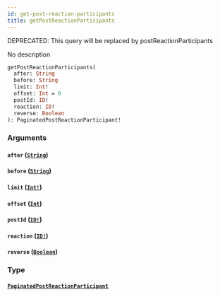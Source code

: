 ```yaml
---
id: get-post-reaction-participants
title: getPostReactionParticipants
---
```


<span class="badge badge--warning">DEPRECATED: This query will be replaced by postReactionParticipants</span>

No description

```graphql
getPostReactionParticipants(
  after: String
  before: String
  limit: Int!
  offset: Int = 0
  postId: ID!
  reaction: ID!
  reverse: Boolean
): PaginatedPostReactionParticipant!

```

### Arguments

#### `after` ([`String`](/docs/graphql/scalars/string))

#### `before` ([`String`](/docs/graphql/scalars/string))

#### `limit` ([`Int!`](/docs/graphql/scalars/int))

#### `offset` ([`Int`](/docs/graphql/scalars/int))

#### `postId` ([`ID!`](/docs/graphql/scalars/id))

#### `reaction` ([`ID!`](/docs/graphql/scalars/id))

#### `reverse` ([`Boolean`](/docs/graphql/scalars/boolean))

### Type

#### [`PaginatedPostReactionParticipant`](/docs/graphql/objects/paginated-post-reaction-participant)
